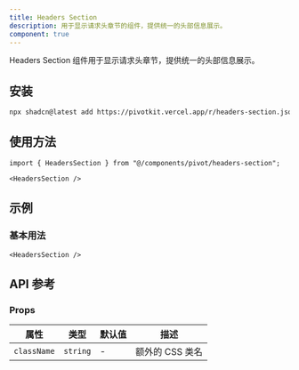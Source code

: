 ```yaml
---
title: Headers Section
description: 用于显示请求头章节的组件，提供统一的头部信息展示。
component: true
---
```


Headers Section 组件用于显示请求头章节，提供统一的头部信息展示。

<ComponentPreview name="headers-section-demo" />

## 安装

```bash
npx shadcn@latest add https://pivotkit.vercel.app/r/headers-section.json
```

## 使用方法

```tsx
import { HeadersSection } from "@/components/pivot/headers-section";
```

```tsx
<HeadersSection />
```

## 示例

### 基本用法

```tsx
<HeadersSection />
```

## API 参考

### Props

| 属性        | 类型     | 默认值 | 描述            |
| ----------- | -------- | ------ | --------------- |
| `className` | `string` | -      | 额外的 CSS 类名 |
